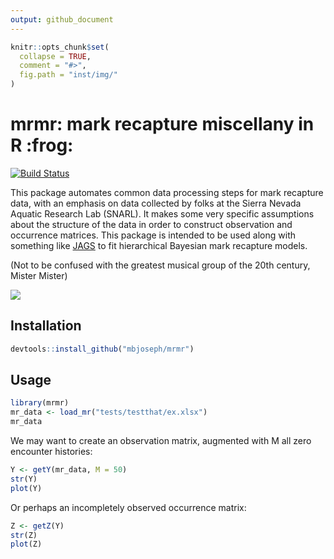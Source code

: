 ```yaml
---
output: github_document
---
```


```r
knitr::opts_chunk$set(
  collapse = TRUE,
  comment = "#>",
  fig.path = "inst/img/"
)
```

# mrmr: mark recapture miscellany in R :frog:

[![Build Status](https://travis-ci.org/SNARL1/mrmr.svg?branch=master)](https://travis-ci.org/SNARL1/mrmr)

This package automates common data processing steps for mark recapture data, with an emphasis on data collected by folks at the Sierra Nevada Aquatic Research Lab (SNARL). 
It makes some very specific assumptions about the structure of the data in order to construct observation and occurrence matrices. 
This package is intended to be used along with something like [JAGS](http://mcmc-jags.sourceforge.net/) to fit hierarchical Bayesian mark recapture models. 

(Not to be confused with the greatest musical group of the 20th century, Mister Mister)

![](https://upload.wikimedia.org/wikipedia/en/2/2d/MrMister-BestOfMrMister.jpg)

## Installation

```r
devtools::install_github("mbjoseph/mrmr")
```

## Usage

```r
library(mrmr)
mr_data <- load_mr("tests/testthat/ex.xlsx")
mr_data
```

We may want to create an observation matrix, augmented with M all zero encounter histories:

```r
Y <- getY(mr_data, M = 50)
str(Y)
plot(Y)
```

Or perhaps an incompletely observed occurrence matrix:

```r
Z <- getZ(Y)
str(Z)
plot(Z)
```